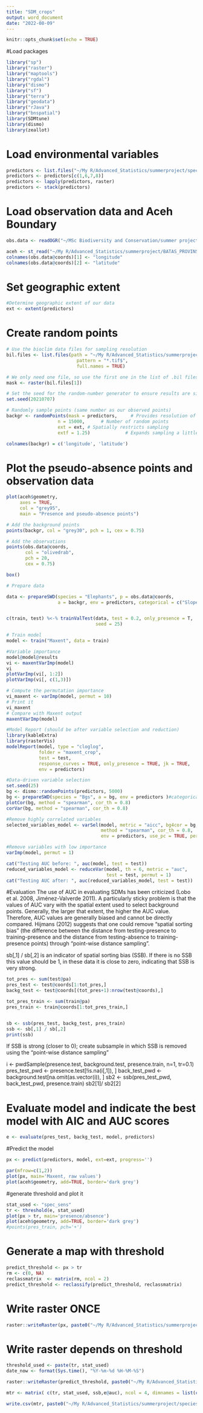 ```yaml
---
title: "SDM_crops"
output: word_document
date: "2022-08-09"
---
```


```r
knitr::opts_chunk$set(echo = TRUE)
```

#Load packages
```r
library("sp")
library("raster")
library("maptools")
library("rgdal")
library("dismo")
library("sf")
library("terra")
library("geodata")
library("rJava")
library("bnspatial")
library(SDMtune)
library(dismo)
library(zeallot)
``` 

# Load environmental variables
```r
predictors <- list.files("~/My R/Advanced_Statistics/summerproject/species_modelling/historical/20182019",pattern = "*.tif$", full.names = TRUE)
predictors <- predictors[c(1,6,7,8)]
predictors <- lapply(predictors, raster)
predictors <- stack(predictors)
```

# Load observation data and Aceh Boundary
```r
obs.data <- readOGR("~/MSc Biodiversity and Conservation/summer project/summer_project/predict_crop/random_points_crop2.shp")

aceh <- st_read("~/My R/Advanced_Statistics/summerproject/BATAS_PROVINSI_ACEH.shp")
colnames(obs.data@coords)[1] <- "longitude"
colnames(obs.data@coords)[2] <- "latitude"

```

# Set geographic extent
```r
#Determine geographic extent of our data
ext <- extent(predictors)
```

# Create random points

```r
# Use the bioclim data files for sampling resolution
bil.files <- list.files(path = "~/My R/Advanced_Statistics/summerproject/species_modelling/historical/20182019", 
                          pattern = "*.tif$", 
                          full.names = TRUE)

# We only need one file, so use the first one in the list of .bil files
mask <- raster(bil.files[1])

# Set the seed for the random-number generator to ensure results are similar
set.seed(20210707)

# Randomly sample points (same number as our observed points)
backgr <- randomPoints(mask = predictors,     # Provides resolution of sampling points
                   n = 15000,      # Number of random points
                   ext = ext, # Spatially restricts sampling
                   extf = 1.25)             # Expands sampling a little bit

colnames(backgr) = c('longitude', 'latitude')
```

# Plot the pseudo-absence points and observation data
```r
plot(aceh$geometry,
     axes = TRUE, 
     col = "grey95",
     main = "Presence and pseudo-absence points")

# Add the background points
points(backgr, col = "grey30", pch = 1, cex = 0.75)

# Add the observations
points(obs.data@coords, 
       col = "olivedrab", 
       pch = 20, 
       cex = 0.75)

box()

```

```r
# Prepare data

data <- prepareSWD(species = "Elephants", p = obs.data@coords,
                   a = backgr, env = predictors, categorical = c("Slope","Soil_type")) #categorical = "Slope"


c(train, test) %<-% trainValTest(data, test = 0.2, only_presence = T,
                                 seed = 25)

# Train model
model <- train("Maxent", data = train)

```

```r
#Variable importance
model@model@results
vi <- maxentVarImp(model)
vi
plotVarImp(vi[, 1:2])
plotVarImp(vi[, c(1,3)])

# Compute the permutation importance
vi_maxent <- varImp(model, permut = 10)
# Print it
vi_maxent
# Compare with Maxent output
maxentVarImp(model)

```

```r
#Model Report (should be after variable selection and reduction)
library(kableExtra)
library(rasterVis)
modelReport(model, type = "cloglog", 
            folder = "maxent_crop", 
            test = test,
            response_curves = TRUE, only_presence = TRUE, jk = TRUE,
            env = predictors)
```

```r
#Data-driven variable selection
set.seed(25)
bg <- dismo::randomPoints(predictors, 5000)
bg <- prepareSWD(species = "Bgs", a = bg, env = predictors )#categorical = "Slope"
plotCor(bg, method = "spearman", cor_th = 0.8)
corVar(bg, method = "spearman", cor_th = 0.8)

#Remove highly correlated variables
selected_variables_model <- varSel(model, metric = "aicc", bg4cor = bg,
                                   method = "spearman", cor_th = 0.8,
                                   env = predictors, use_pc = TRUE, permut = 3)

#Remove variables with low importance
varImp(model, permut = 1)

cat("Testing AUC before: ", auc(model, test = test))
reduced_variables_model <- reduceVar(model, th = 6, metric = "auc",
                                     test = test, permut = 1)
cat("Testing AUC after: ", auc(reduced_variables_model, test = test))

```

#Evaluation
The use of AUC in evaluating SDMs has been criticized (Lobo et al. 2008, Jiménez-Valverde 2011). A particularly sticky problem is that the values of AUC vary with the spatial extent used to select background points. Generally, the larger that extent, the higher the AUC value. Therefore, AUC values are generally biased and cannot be directly compared. Hijmans (2012) suggests that one could remove “spatial sorting bias” (the difference between the distance from testing-presence to training-presence and the distance from testing-absence to training-presence points) through “point-wise distance sampling”.

sb[,1] / sb[,2] is an indicator of spatial sorting bias (SSB). If there is no SSB this value should be 1, in these data it is close to zero, indicating that SSB is very strong.
```r
tot_pres <- sum(test@pa)
pres_test <- test@coords[1:tot_pres,]
backg_test <- test@coords[(tot_pres+1):nrow(test@coords),]

tot_pres_train <- sum(train@pa)
pres_train <- train@coords[1:tot_pres_train,]


sb <- ssb(pres_test, backg_test, pres_train)
ssb <- sb[,1] / sb[,2]
print(ssb)
```

If SSB is strong (closer to 0); create subsample in which SSB is removed using the "point-wise distance sampling"

i <- pwdSample(presence.test, background.test, presence.train, n=1, tr=0.1)
pres_test_pwd <- presence.test[!is.na(i[,1]), ]
back_test_pwd <- background.test[na.omit(as.vector(i)), ]
sb2 <- ssb(pres_test_pwd, back_test_pwd, presence.train)
sb2[1]/ sb2[2]

# Evaluate model and indicate the best model with AIC and AUC scores
```r
e <- evaluate(pres_test, backg_test, model, predictors)
```

#Predict the model
```r
px <- predict(predictors, model, ext=ext, progress='')
```

```r
par(mfrow=c(1,2))
plot(px, main='Maxent, raw values')
plot(aceh$geometry, add=TRUE, border='dark grey')
```

#generate threshold and plot it
```r
stat_used <- "spec_sens"
tr <- threshold(e, stat_used)
plot(px > tr, main='presence/absence')
plot(aceh$geometry, add=TRUE, border='dark grey')
#points(pres_train, pch='+')

```

# Generate a map with threshold
```r
predict_threshold <- px > tr
rm <- c(0, NA)
reclassmatrix  <- matrix(rm, ncol = 2)
predict_threshold <- reclassify(predict_threshold, reclassmatrix)

```

# Write raster ONCE
```r

raster::writeRaster(px, paste0("~/My R/Advanced_Statistics/summerproject/species_modelling/results/maxent/relative_maxent_crop.tif"), overwrite = TRUE)
```

# Write raster depends on threshold
```r
threshold_used <- paste(tr, stat_used)
date_now <- format(Sys.time(), "%Y-%m-%d %H-%M-%S")

raster::writeRaster(predict_threshold, paste0("~/My R/Advanced_Statistics/summerproject/species_modelling/results/maxent/predicted_crop_",stat_used,".tif"), overwrite = TRUE)

mtr <- matrix( c(tr, stat_used, ssb,e@auc), ncol = 4, dimnames = list(c("row1"),c("threshold", "stat_used","ssb","AUC") ))

write.csv(mtr, paste0("~/My R/Advanced_Statistics/summerproject/species_modelling/results/maxent/threshold_crop_",stat_used,"_",date_now,".csv"))

```